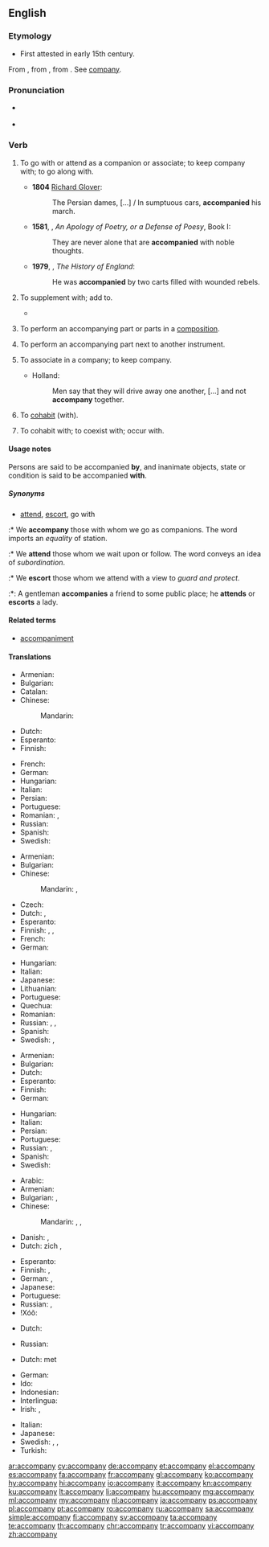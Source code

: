 ==English==

===Etymology===
* First attested in early 15th century.
From {{etyl|enm|en}} {{term|accompanien|lang=enm}}, from {{etyl|fro|en}} {{term|acompagner||to associate with|lang=fro}}, from {{term|compaign||companion|lang=fro}}. See [[company]].

===Pronunciation===
* {{a|RP}} {{IPA|/ə.ˈkʌm.pə.ni/|/ə.ˈkʌmp.ni/|lang=en}}
* {{audio|en-us-accompany.ogg|Audio (US)|lang=en}}

===Verb===
{{en-verb|accompan|ies}}

# {{context|transitive|lang=en}} To go with or attend as a companion or associate; to keep company with; to go along with.
#* '''1804''' [[w:Richard Glover (poet)|Richard Glover]]:
#*: The Persian dames, […] / In sumptuous cars, '''accompanied''' his march.
#* '''1581''', {{w|Philip Sidney}}, ''An Apology of Poetry, or a Defense of Poesy'', Book I:
#*: They are never alone that are '''accompanied''' with noble thoughts.
#* '''1979''', {{w|Thomas Babington Macaulay}}, ''The History of England'':
#*: He was '''accompanied''' by two carts filled with wounded rebels.
#: {{usex|Geoffrey '''accompanied''' the group on their pilgrimage.|lang=en}}
# {{context|transitive|lang=en}} To supplement with; add to.
#* {{quote-book|year=1918|author={{w|W. B. Maxwell}}|chapter=5
|title=[http://openlibrary.org/works/OL1097634W The Mirror and the Lamp]
|passage=He was thinking; but the glory of the song, the swell from the great organ, the clustered lights, […], the height and vastness of this noble fane, its antiquity and its strength—all these things seemed to have their part as causes of the thrilling emotion that '''accompanied''' his thoughts.}}
# {{senseid|en|to perform an accompanying part next to another instrument}}{{context|intransitive|music|lang=en}} To perform an accompanying part or parts in a [[composition]].
# {{context|transitive|music|lang=en}} To perform an accompanying part next to another instrument.
#: {{usex|The strings were '''accompanied''' by two woodwinds.|lang=en}}
# {{context|intransitive|obsolete|lang=en}} To associate in a company; to keep company.
#* {{rfdate}} Holland:
#*: Men say that they will drive away one another, […] and not '''accompany''' together.
# {{context|intransitive|obsolete|lang=en}} To [[cohabit]] (with).
# {{context|transitive|obsolete|lang=en}} To cohabit with; to coexist with; occur with.
#: {{rfquotek|Sir T. Herbert}}
{{rfex|the obsolete cases}}

====Usage notes====
{{sense|to go with}} Persons are said to be accompanied '''by''', and inanimate objects, state or condition is said to be accompanied '''with'''.

=====Synonyms=====
* {{sense|go with}} [[attend]], [[escort]], go with
:* We '''accompany''' those with whom we go as companions. The word imports an ''equality'' of station.
:* We '''attend''' those whom we wait upon or follow. The word conveys an idea of ''subordination''.
:* We '''escort''' those whom we attend with a view to ''guard and protect''.
:*: A gentleman '''accompanies''' a friend to some public place; he '''attends''' or '''escorts''' a lady.

====Related terms====
* [[accompaniment]]

====Translations====
{{trans-top|to perform an accompanying part or parts in a composition}}
* Armenian: {{t|hy|նվագակցել|sc=Armn}}
* Bulgarian: {{t+|bg|съпровождам}}
* Catalan: {{t+|ca|acompanyar}}
* Chinese:
*: Mandarin: {{t+|cmn|伴奏|tr=bànzòu|sc=Hani}}
* Dutch: {{t+|nl|begeleiden}}
* Esperanto: {{t|eo|akompani}}
* Finnish: {{t+|fi|säestää}}
{{trans-mid}}
* French: {{t+|fr|accompagner}}
* German: {{t+|de|begleiten}}
* Hungarian: {{t+|hu|kísér}}
* Italian: {{t+|it|accompagnare}}
* Persian: {{t+|fa|همراهی کردن|sc=fa-Arab}}
* Portuguese: {{t+|pt|acompanhar}}
* Romanian: {{t+|ro|acompania}}, {{t+|ro|însoți}}
* Russian: {{t+|ru|аккомпанировать|tr=akkompanírovat'|sc=Cyrl|impf|pf}}
* Spanish: {{t+|es|acompañar}}
* Swedish: {{t+|sv|ackompanjera}}
{{trans-bottom}}

{{trans-top|to attend as a companion}}
* Armenian: {{t|hy|ուղեկցել|sc=Armn}}
* Bulgarian: {{t+|bg|придружавам}}
* Chinese:
*: Mandarin: {{t+|cmn|陪伴|tr=péibàn|sc=Hani}}, {{t+|cmn|陪同|tr=péitóng|sc=Hani}}
* Czech: {{t|cs|doprovodit}}
* Dutch: {{t+|nl|vergezellen}}, {{t+|nl|begeleiden}}
* Esperanto: {{t|eo|akompani}}
* Finnish: {{t|fi|olla seurana}}, {{t+|fi|olla}} {{t+|fi|jonkun}} {{t+|fi|kanssa}}, {{t+|fi|olla}} {{t+|fi|jonkun}} {{t+|fi|seuralainen|alt=seuralaisena}}
* French: {{t+|fr|accompagner}}
* German: {{t+|de|begleiten}}
{{trans-mid}}
* Hungarian: {{t+|hu|kísér}}
* Italian: {{t+|it|accompagnare}}
* Japanese: {{t|ja|付き合う|tr=つきあう, tsukiau|sc=Jpan}}
* Lithuanian: {{t+|lt|lydėti}}
* Portuguese: {{t+|pt|acompanhar}}
* Quechua: {{t|qu|yanay}}
* Romanian: {{t|ro|a însoți|alt=a însoţi}}
* Russian: {{t+|ru|сопутствовать|impf|tr=sopútstvovat'}}, {{t+|ru|сопровождать|impf|tr=soprovoždát'}}, {{t+|ru|сопроводить|pf|tr=soprovodít'|sc=Cyrl}}
* Spanish: {{t+|es|acompañar}}
* Swedish: {{t|sv|göra sällskap med}}, {{t|sv|slå följe med}}
{{trans-bottom}}

{{trans-top|to perform an accompanying part next to another instrument}}
* Armenian: {{t|hy|նվագակցել|sc=Armn}}
* Bulgarian: {{t+|bg|съпровождам}}
* Dutch: {{t+|nl|begeleiden}}
* Esperanto: {{t|eo|akompani}}
* Finnish: {{t+|fi|säestää}}
* German: {{t+|de|begleiten}}
{{trans-mid}}
* Hungarian: {{t+|hu|kísér}}
* Italian: {{t+|it|accompagnare}}
* Persian: {{t|fa|همنوازی کردن|sc=fa-Arab}}
* Portuguese: {{t+|pt|acompanhar}}
* Russian: {{t+|ru|аккомпанировать|impf|tr=akkompanírovat'}}, {{g|pf}}
* Spanish: {{t+|es|acompañar}}
* Swedish: {{t+|sv|ackompanjera}}
{{trans-bottom}}

{{trans-top|to keep company}}
* Arabic: {{t|ar|رافق|tr=rāfaqa}}
* Armenian: {{t|hy|ուղեկցել|sc=Armn}}
* Bulgarian: {{t+|bg|придружавам}}, {{t+|bg|съпровождам|tr=sǎprovoždam}}
* Chinese:
*: Mandarin: {{qualifier|formal}} {{t+|cmn|陪同|tr=péitóng|sc=Hani}}, {{t+|cmn|陪伴|tr=péibàn|sc=Hani}}, {{qualifier|informal}} {{t+|cmn|陪|tr=péi|sc=Hani}}
* Danish: {{t|da|ledsage}}, {{t|da|gelejde}}
* Dutch: zich {{t|nl|samensluiten}}, {{t+|nl|samenwerken}}
{{trans-mid}}
* Esperanto: {{t|eo|kunesti}}
* Finnish: {{t|fi|pitää seuraa}}, {{t|fi|olla seurana}}
* German: {{t+|de|begleiten}}, {{t|de|geleiten}}
* Japanese: {{t|ja|連れ立つ|tr=[[つれたつ]], tsuretatsu}}
* Portuguese: {{t|pt|fazer companhia}}
* Russian: {{t+check|ru|сопровождать|impf|tr=soprovoždátʹ}}, {{t-check|ru|[[следовать]] [[вместе]]|impf|tr=slédovatʹ vméste|sc=Cyrl}} <!-- was "[[следовать]] [[вместе]]" - assumed sum-of-parts; if an idiom, remove the wikilinks to the individual words. see [[User:Kephir/gadgets/xte#Translation_fixing]] -->
* ǃXóõ: {{t|nmn|!gàã}}
{{trans-bottom}}

{{trans-top|obsolete: to cohabit}}
* Dutch: {{t+|nl|samenwonen}}
{{trans-mid}}
* Russian: {{t+|ru|сожительствовать|impf|tr=sožítel'stvovatʹ}}
{{trans-bottom}}

{{trans-top|obsolete: to cohabit with}}
* Dutch: {{t+|nl|samenwonen}} met
{{trans-mid}}
{{trans-bottom}}

{{checktrans-top}}
* German: {{t-check|de|beiliegen}}
* Ido: {{t-check|io|akompanar}}
* Indonesian: {{t-check|id|teman|alt=menemani}} <!-- was "[[teman|menemani]]" - assumed inflected form or vocalised spelling; please verify if linking is acceptable. see [[User:Kephir/gadgets/xte#Translation_fixing]] -->
* Interlingua: {{t-check|ia|accompaniar}}
* Irish: {{t-check|ga|comóir}}, {{t-check|ga|tionlaic}}
{{trans-mid}}
* Italian: {{t-check|it|accompagnare}}
* Japanese: {{t-check|ja|付き添う|tr=[[つきそう]], tsukisou|sc=Jpan}}
* Swedish: {{t+check|sv|beledsaga}}, {{t-check|sv|göra sällskap}}, {{t-check|sv|sälla sig tillhopa}}
* Turkish: {{t-check|tr|eşlik etmek}}
{{trans-bottom}}

[[ar:accompany]]
[[cy:accompany]]
[[de:accompany]]
[[et:accompany]]
[[el:accompany]]
[[es:accompany]]
[[fa:accompany]]
[[fr:accompany]]
[[gl:accompany]]
[[ko:accompany]]
[[hy:accompany]]
[[hi:accompany]]
[[io:accompany]]
[[it:accompany]]
[[kn:accompany]]
[[ku:accompany]]
[[lt:accompany]]
[[li:accompany]]
[[hu:accompany]]
[[mg:accompany]]
[[ml:accompany]]
[[my:accompany]]
[[nl:accompany]]
[[ja:accompany]]
[[ps:accompany]]
[[pl:accompany]]
[[pt:accompany]]
[[ro:accompany]]
[[ru:accompany]]
[[sa:accompany]]
[[simple:accompany]]
[[fi:accompany]]
[[sv:accompany]]
[[ta:accompany]]
[[te:accompany]]
[[th:accompany]]
[[chr:accompany]]
[[tr:accompany]]
[[vi:accompany]]
[[zh:accompany]]